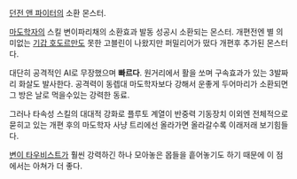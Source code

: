 [[던전 앤 파이터]]의 소환 몬스터.

[[마도학자]]의 스킬 변이파리채의 소환효과 발동 성공시 소환되는 몬스터.
개편전엔 별 의미없는 [[기갑 호도르]]만도 못한 고블린이 나왔지만 퍼밀리어가 떴다 개편후 추가된 몬스터다. 

대단히 공격적인 AI로 무장했으며 '''빠르다'''. 원거리에서 활을 쏘며 구속효과가 있는 3발짜리 화살도 발사한다. 공격력이 동렙대 마도학자보다 강해서 운좋게 두어마리가 소환되면 그 방은 날로 먹을수있는 강력한 동료.

그러나 타속성 스킬의 대대적 강화로 플루토 계열이 반중력 기동장치 이외엔 전체적으로 묻히고 있는 개편 후의 마도학자 사냥 트리에선 올라가면 올라갈수록 이래저래 보기힘들다.

[[변이 타우비스트]]가 훨씬 강력하긴 하나 모아놓은 몹들을 흩어놓기도 하기 때문에 이 점에서는 아쳐가 더 좋다.
